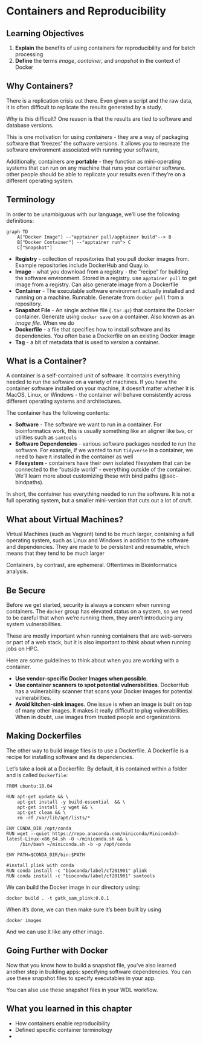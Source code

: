 # Containers and Reproducibility {#sec-containers}

## Learning Objectives

1. **Explain** the benefits of using containers for reproducibility and for batch processing
1. **Define** the terms *image*, *container*, and *snapshot* in the context of Docker

## Why Containers?

There is a replication crisis out there. Even given a script and the raw data, it is often difficult to replicate the results generated by a study.

Why is this difficult? One reason is that the results are tied to software and database versions. 

This is one motivation for using *containers* - they are a way of packaging software that 'freezes' the software versions. It allows you to recreate the software environment associated with running your software, 

Additionally, containers are **portable** - they function as mini-operating systems that can run on any machine that runs your container software. other people should be able to replicate your results even if they're on a different operating system. 

## Terminology

In order to be unambiguous with our language, we'll use the following definitions:

```mermaid
graph TD
    A["Docker Image"] --"apptainer pull/apptainer build"--> B
    B["Docker Container"] --"apptainer run"> C
    C["Snapshot"]
```

- **Registry** - collection of repositories that you pull docker images from. Example repositories include DockerHub and Quay.io.
- **Image** - what you download from a registry - the "recipe" for building the software environment. Stored in a registry. use `apptainer pull` to get image from a registry. Can also generate image from a Dockerfile
- **Container** - The executable software environment actually installed and running on a machine. Runnable. Generate from `docker pull` from a repository.
- **Snapshot File** - An single archive file (`.tar.gz`) that contains the Docker container. Generate using `docker save` on a container.  Also known as an *image file*. When we do
- **Dockerfile** - a file that specifies how to install software and its dependencies. You often base a Dockerfile on an existing Docker image
- **Tag** - a bit of metadata that is used to *version* a container. 

## What is a Container?

A container is a self-contained unit of software. It contains everything needed to run the software on a variety of machines. If you have the container software installed on your machine, it doesn't matter whether it is MacOS, Linux, or Windows - the container will behave consistently across different operating systems and architectures.

The container has the following contents:

- **Software** - The software we want to run in a container. For bioinformatics work, this is usually something like an aligner like `bwa`, or utilities such as `samtools`
- **Software Dependencies** - various software packages needed to run the software. For example, if we wanted to run `tidyverse` in a container, we need to have `R` installed in the container as well
- **Filesystem** - containers have their own isolated filesystem that can be connected to the "outside world" - everything outside of the container. We'll learn more about customizing these with bind paths (@sec-bindpaths).

In short, the container has everything needed to run the software. It is not a full operating system, but a smaller mini-version that cuts out a lot of cruft.

:::{.callout}
## What about Virtual Machines?

Virtual Machines (such as Vagrant) tend to be much larger, containing a full operating system, such as Linux and Windows in addition to the software and dependencies. They are made to be persistent and resumable, which means that they tend to be much larger

Containers, by contrast, are ephemeral. Oftentimes in Bioinformatics analysis.

:::

## Be Secure

Before we get started, security is always a concern when running containers. The `docker` group has elevated status on a system, so we need to be careful that when we're running them, they aren't introducing any system vulnerabilities.

These are mostly important when running containers that are web-servers or part of a web stack, but it is also important to think about when running jobs on HPC.

Here are some guidelines to think about when you are working with a container.

- **Use vendor-specific Docker Images when possible**. 
- **Use container scanners to spot potential vulnerabilities**. DockerHub has a vulnerability scanner that scans your Docker images for potential vulnerabilities. 
- **Avoid kitchen-sink images**. One issue is when an image is built on top of many other images. It makes it really difficult to plug vulnerabilities. When in doubt, use images from trusted people and organizations.



## Making Dockerfiles

The other way to build image files is to use a Dockerfile. A Dockerfile is a recipe for installing software and its dependencies.

Let's take a look at a Dockerfile. By default, it is contained within a folder and is called `Dockerfile`:

```
FROM ubuntu:18.04

RUN apt-get update && \
    apt-get install -y build-essential  && \
    apt-get install -y wget && \
    apt-get clean && \
    rm -rf /var/lib/apt/lists/*

ENV CONDA_DIR /opt/conda
RUN wget --quiet https://repo.anaconda.com/miniconda/Miniconda3-latest-Linux-x86_64.sh -O ~/miniconda.sh && \
     /bin/bash ~/miniconda.sh -b -p /opt/conda

ENV PATH=$CONDA_DIR/bin:$PATH

#install plink with conda
RUN conda install -c "bioconda/label/cf201901" plink
RUN conda install -c "bioconda/label/cf201901" samtools
```

We can build the Docker image in our directory using:

```
docker build . -t gatk_sam_plink:0.0.1
```

When it's done, we can then make sure it's been built by using

```
docker images
```

And we can use it like any other image. 

## Going Further with Docker

Now that you know how to build a snapshot file, you've also learned another step in building apps: specifying software dependencies. You can use these snapshot files to specify executables in your app.

You can also use these snapshot files in your WDL workflow.

## What you learned in this chapter

- How containers enable reproducibility
- Defined specific container terminology
- 